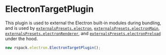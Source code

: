 # ElectronTargetPlugin

This plugin is used to external the Electron built-in modules during bundling, and is used by [`externalsPresets.electron`](/config/externals#electron), [`externalsPresets.electronMain`](/config/externals#electronmain), [`externalsPresets.electronRenderer`](/config/externals#electronrenderer), and [`externalsPresets.electronPreload`](/config/externals#electronpreload) under the hood.

```js
new rspack.electron.ElectronTargetPlugin();
```
